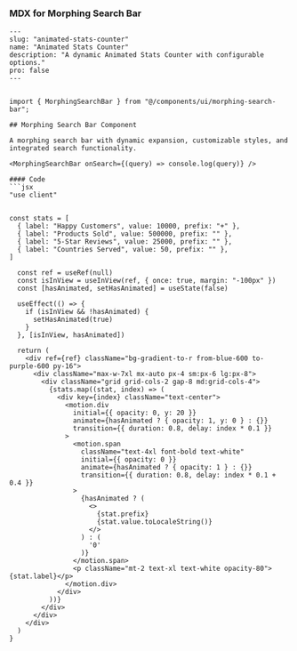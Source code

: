 
### MDX for Morphing Search Bar

```mdx
---
slug: "animated-stats-counter"
name: "Animated Stats Counter"
description: "A dynamic Animated Stats Counter with configurable options."
pro: false
---


import { MorphingSearchBar } from "@/components/ui/morphing-search-bar";

## Morphing Search Bar Component

A morphing search bar with dynamic expansion, customizable styles, and integrated search functionality.

<MorphingSearchBar onSearch={(query) => console.log(query)} />

#### Code
```jsx
"use client"


const stats = [
  { label: "Happy Customers", value: 10000, prefix: "+" },
  { label: "Products Sold", value: 500000, prefix: "" },
  { label: "5-Star Reviews", value: 25000, prefix: "" },
  { label: "Countries Served", value: 50, prefix: "" },
]

  const ref = useRef(null)
  const isInView = useInView(ref, { once: true, margin: "-100px" })
  const [hasAnimated, setHasAnimated] = useState(false)

  useEffect(() => {
    if (isInView && !hasAnimated) {
      setHasAnimated(true)
    }
  }, [isInView, hasAnimated])

  return (
    <div ref={ref} className="bg-gradient-to-r from-blue-600 to-purple-600 py-16">
      <div className="max-w-7xl mx-auto px-4 sm:px-6 lg:px-8">
        <div className="grid grid-cols-2 gap-8 md:grid-cols-4">
          {stats.map((stat, index) => (
            <div key={index} className="text-center">
              <motion.div
                initial={{ opacity: 0, y: 20 }}
                animate={hasAnimated ? { opacity: 1, y: 0 } : {}}
                transition={{ duration: 0.8, delay: index * 0.1 }}
              >
                <motion.span
                  className="text-4xl font-bold text-white"
                  initial={{ opacity: 0 }}
                  animate={hasAnimated ? { opacity: 1 } : {}}
                  transition={{ duration: 0.8, delay: index * 0.1 + 0.4 }}
                >
                  {hasAnimated ? (
                    <>
                      {stat.prefix}
                      {stat.value.toLocaleString()}
                    </>
                  ) : (
                    '0'
                  )}
                </motion.span>
                <p className="mt-2 text-xl text-white opacity-80">{stat.label}</p>
              </motion.div>
            </div>
          ))}
        </div>
      </div>
    </div>
  )
}